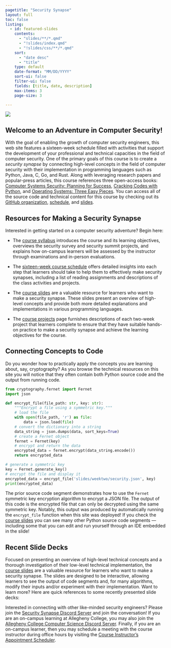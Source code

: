 ```yaml
---
pagetitle: "Security Synapse"
layout: full
toc: false
listing:
  - id: featured-slides
    contents:
      - "slides/**/*.qmd"
      - "!slides/index.qmd"
      - "!slides/css/**/*.qmd"
    sort:
      - "date desc"
      - "title"
    type: default
    date-format: "MM/DD/YYYY"
    sort-ui: false
    filter-ui: false
    fields: [title, date, description]
    max-items: 3
    page-size: 3

---
```


![](images/Security-Synapse-Logo.svg){fig-align="center"}

## Welcome to an Adventure in Computer Security!

With the goal of enabling the growth of computer security engineers, this web
site features a sixteen-week schedule filled with activities that support the
development of your professional and technical capacities in the field of
computer security. One of the primary goals of this course is to create a
*security synapse* by connecting high-level concepts in the field of computer
security with their implementation in programming languages such as Python,
Java, C, Go, and Rust. Along with leveraging research papers and
popular-press articles, this course references three open-access books:
[Computer Systems Security: Planning for
Success](https://web.njit.edu/~rt494/security/), [Cracking Codes with
Python](https://inventwithpython.com/cracking/), and [Operating Systems: Three
Easy Pieces](https://pages.cs.wisc.edu/~remzi/OSTEP/). You can access all of
the source code and technical content for this course by checking out its
[GitHub organization](https://github.com/SecuritySynapse),
[schedule](schedule/index.qmd), and [slides](slides/index.qmd).

## Resources for Making a Security Synapse

Interested in getting started on a computer security adventure? Begin here:

- The [course syllabus](./syllabus/index.qmd) introduces the course and its
learning objectives, overviews the security survey and security summit projects,
and explains how on-campus learners will be assessed by the instructor
through examinations and in-person evaluations.

- The [sixteen-week course schedule](./schedule/index.qmd) offers detailed
insights into each step that learners should take to help them to effectively
make security synapses, including a list of reading assignments and descriptions
of the class activities and projects.

- The [course slides](slides/index.qmd) are a valuable resource for learners who
want to make a security synapse. These slides present an overview of high-level
concepts and provide both more detailed explanations and implementations in
various programming languages.

- The [course projects](projects/index.qmd) page furnishes descriptions of each
two-week project that learners complete to ensure that they have suitable
hands-on practice to make a security synapse and achieve the learning objectives
for the course.

## Connecting Concepts to Code

Do you wonder how to practically apply the concepts you are learning about,
say, cryptography? As you browse the technical resources on this site you will
notice that they often contain both Python source code and the output from
running code.

```python
from cryptography.fernet import Fernet
import json

def encrypt_file(file_path: str, key: str):
    """Encrypt a file using a symmetric key."""
    # load the file
    with open(file_path, 'r') as file:
        data = json.load(file)
    # convert the dictionary into a string
    data_string = json.dumps(data, sort_keys=True)
    # create a Fernet object
    fernet = Fernet(key)
    # encrypt and return the data
    encrypted_data = fernet.encrypt(data_string.encode())
    return encrypted_data

# generate a symmetric key
key = Fernet.generate_key()
# encrypt the file and display it
encrypted_data = encrypt_file('slides/weektwo/security.json', key)
print(encrypted_data)
```

The prior source code segment demonstrates how to use the `Fernet` symmetric key
encryption algorithm to encrypt a JSON file. The output of this code is the
encrypted file that can only be decrypted using the same symmetric key. Notably,
this output was produced by automatically running the `encrypt_file` function
when this site was deployed! If you check the [course slides](slides/index.qmd)
you can see many other Python source code segments --- including some that you
can edit and run yourself through an IDE embedded in the slide!

## Recent Slide Decks

Focused on presenting an overview of high-level technical concepts and a
thorough investigation of their low-level technical implementation, the [course
slides](slides/index.qmd) are a valuable resource for learners who want to make
a security synapse. The slides are designed to be interactive, allowing learners
to see the output of code segments and, for many algorithms, modify their inputs
and/or experiment with their implementation. Want to learn more? Here are quick
references to some recently presented slide decks:

:::{#featured-slides}
:::

::: {.callout-note appearance="minimal" title="Security Synapse Community Resources"}

Interested in connecting with other like-minded security engineers? Please join
the [Security Synapse Discord Server](https://discord.gg/juUXz7d4Jh) and join the
conversation! If you are an on-campus learning at Allegheny College, you may
also join the [Allegheny College Computer Science Discord
Server](https://discord.gg/CS2h9kXzX6). Finally, if you are an on-campus
learner, then you may schedule a meeting with the course instructor during
office hours by visiting the [Course Instructor's Appointment
Scheduler](https://www.gregorykapfhammer.com/schedule/).

:::
